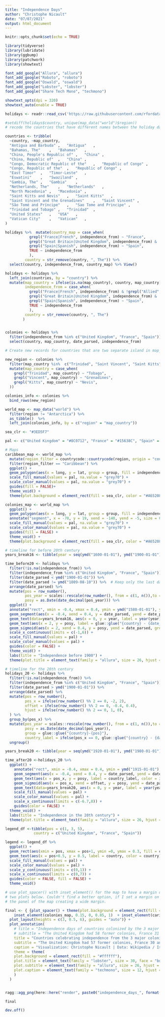 ```yaml
---
title: "Independence Days"
author: "Christophe Nicault"
date: "07/07/2021"
output: html_document
---
```


```r
knitr::opts_chunk$set(echo = TRUE)
```

```r

library(tidyverse)
library(lubridate)
library(ggbump)
library(patchwork)
library(showtext)

font_add_google("Allura", "allura")
font_add_google("Roboto", "roboto")
font_add_google("Oswald", "oswald")
font_add_google("Lobster", "lobster")
font_add_google("Share Tech Mono", "techmono")

showtext_opts(dpi = 320)
showtext_auto(enable = TRUE)

```

```r

holidays <- readr::read_csv('https://raw.githubusercontent.com/rfordatascience/tidytuesday/master/data/2021/2021-07-06/holidays.csv')

```

```r

#setdiff(holidays$country, unique(map_data("world")$region))
# recode the countries that have different names between the holiday data and the map data

countries <- tribble(
  ~country, ~map_country,
  "Antigua and Barbuda"	,	"Antigua"	,
  "Bahamas, The"	,	"Bahamas"	,
  "China, People's Republic of"	,	"China"	,
  "China, Republic of"	,	"China"	,
  "Congo, Democratic Republic of the"	,	"Republic of Congo"	,
  "Congo, Republic of the"	,	"Republic of Congo"	,
  "East Timor"	,	"Timor-Leste"	,
  "Eswatini"	,	"Swaziland"	,
  "Gambia, The"	,	"Gambia"	,
  "Netherlands, The"	,	"Netherlands"	,
  "North Macedonia"	,	"Macedonia"	,
  "Saint Kitts and Nevis"	,	"Saint Kitts"	,
  "Saint Vincent and the Grenadines"	,	"Saint Vincent"	,
  "São Tomé and Príncipe"	,	"Sao Tome and Principe"	,
  "Trinidad and Tobago"	,	"Trinidad"	,
  "United States"	,	"USA"	,
  "Vatican City"	,	"Vatican"	,
)


```

```r
holidays %>%  mutate(country_map = case_when(
           grepl("France|French", independence_from) ~ "France",
           grepl("Great Britain|United Kingdom", independence_from) & !grepl("Portugal", independence_from) ~ "United Kingdom",
           grepl("Spain|Spanish", independence_from) ~ "Spain",
           TRUE ~ independence_from
           ),
         country = str_remove(country, ", The")) %>%
  select(country, independence_from, country_map) %>% View()
```


```r

holidays <- holidays %>%
  left_join(countries, by = "country") %>%
  mutate(map_country = ifelse(is.na(map_country), country, map_country),
         independence_from = case_when(
           grepl("France|French", independence_from) & !grepl("Allied", independence_from) ~ "France",
           grepl("Great Britain|United Kingdom", independence_from) & !grepl("Portugal|Allied", independence_from) ~ "United Kingdom",
           grepl("Spain|Spanish", independence_from) ~ "Spain",
           TRUE ~ independence_from
           ),
         country = str_remove(country, ", The")
        )


colonies <- holidays %>%
  filter(independence_from %in% c("United Kingdom", "France", "Spain")) %>%
  select(country, map_country, date_parsed, independence_from)

# Create new records for countries that are two separate island in map_data

new_region <- colonies %>%
  filter(map_country %in%  c("Trinidad", "Saint Vincent", "Saint Kitts")) %>%
  mutate(map_country = case_when(
    grepl("Trinidad", map_country) ~ "Tobago",
    grepl("Vincent", map_country) ~ "Grenadines",
    grepl("Kitts", map_country) ~ "Nevis",
  ))

colonies_info <- colonies %>%
  bind_rows(new_region)

world_map <- map_data("world") %>%
  filter(region != "Antarctica") %>%
  as_tibble()  %>%
  left_join(colonies_info, by = c("region" = "map_country"))

```


```r

sea_clr <- "#3ED5F7"

pal <- c("United Kingdom" = "#8C0712", "France" = "#15638C", "Spain" = "#4D665A")

```

```r

# Maps
caribbean_map <- world_map %>%
  mutate(region_filter = countrycode::countrycode(region, origin = "country.name", destination ="region23")) %>%
  filter(region_filter == "Caribbean") %>%
  ggplot() +
  geom_polygon(aes(x = long, y = lat, group = group, fill = independence_from), color = "grey40", size = 0.1)  +
  scale_fill_manual(values = pal, na.value = "grey70") +
  scale_color_manual(values = pal, na.value = "grey70") +  
  guides(fill = FALSE)+
  theme_void() +
  theme(plot.background = element_rect(fill = sea_clr, color = "#A65208", size = 2))

colonies_map <- world_map %>%
  ggplot() +
  geom_polygon(aes(x = long, y = lat, group = group, fill = independence_from), color = "grey40", size = 0.2)  +
  annotate("segment", x = -70, y = 19, xend = -140, yend = -5, size = 0.2, color = "grey40")+
  scale_fill_manual(values = pal, na.value = "grey70") +
  scale_color_manual(values = pal, na.value = "grey70") +  
  guides(fill = FALSE) +
  theme_void() +
  theme(plot.background = element_rect(fill = sea_clr, color = "#A65208", size = 4))

```


```r

# timeline for before 20th century
years_break16 <- tibble(year = seq(ymd("1600-01-01"), ymd("1900-01-01"), "50 year"))

time_before20 <- holidays %>%
  filter(!is.na(independence_from)) %>%
  filter(independence_from %in% c("United Kingdom", "France", "Spain")) %>%
  filter(date_parsed < ymd("1900-01-01")) %>%
  filter(date_parsed != ymd("1809-08-10")) %>%  # Keep only the last date for Ecuador
  arrange(date_parsed) %>% 
  mutate(pos = row_number(),
         pos_year = scales::rescale(row_number(), from = c(1, n()),to = c(min(year(date_parsed)), max(year(date_parsed)))),
         posy = as.Date(date_decimal(pos_year))) %>% 
  ggplot() +
  annotate("rect", xmin = -0.4, xmax = 0.4, ymin = ymd("1580-01-01"), ymax = ymd("1910-01-01"), fill = "#BF6E0B")+
  geom_segment(aes(x = -0.4, xend = 0.4, y = date_parsed, yend = date_parsed), color = "#403C06") +
  geom_text(data=years_break16, aes(x = 0, y = year, label = year(year)), color = "#E3C896", family = "oswald", fontface = "bold") +
  geom_text(aes(x = 2, y = posy, label = glue::glue("{country} - {date_parsed}"), color = independence_from), hjust = 0, family = "roboto") +
  geom_sigmoid(aes(x = 2, xend = 0.4, y = posy, yend = date_parsed, group = country, color = independence_from), direction = "x", size = 0.2) +
  scale_x_continuous(limits = c(-1,6)) +
  scale_fill_manual(values = pal) +
  scale_color_manual(values = pal) +  
  guides(color = FALSE) +
  theme_void() +
  labs(title = "Independence before 1900") +
  theme(plot.title = element_text(family = "allura", size = 26, hjust = 0.5, margin = margin(20,0,0,0)))

```


```r

# timeline for the 20th century
holidays_20 <- holidays %>%
  filter(!is.na(independence_from)) %>%
  filter(independence_from %in% c("United Kingdom", "France", "Spain")) %>%
  filter(date_parsed > ymd("1900-01-01")) %>%
  arrange(date_parsed) %>%
  mutate(pos = row_number(),
         pos_x = ifelse(row_number() %% 2 == 0, -2, 2),
         offset = ifelse(row_number() %% 2 == 0, -0.4, 0.4),
         hjust = ifelse(row_number() %% 2 == 0, 1, 0),
  ) %>%
  group_by(pos_x) %>%
  mutate(pos_year = scales::rescale(row_number(), from = c(1, n()),to = c(min(year(date_parsed)), max(year(date_parsed)))),
         posy = as.Date(date_decimal(pos_year)),
         group = glue::glue("{country}-{pos}"),
         country_label = ifelse(pos_x == 0, glue::glue("{country} - {date_parsed}"), glue::glue("{date_parsed} - {country}"))) %>%
  ungroup()

years_break20 <- tibble(year = seq(ymd("1920-01-01"), ymd("1980-01-01"), "10 year"))

time_after20 <-holidays_20 %>%
  ggplot() +
    annotate("rect", xmin = -0.4, xmax = 0.4, ymin = ymd("1915-01-01"), ymax = ymd("1986-01-01"), fill = "#BF6E0B")+
    geom_segment(aes(x = -0.4, xend = 0.4, y = date_parsed, yend = date_parsed), color = "#403C06") +
    geom_text(aes(x = pos_x, y = posy, label = country_label, color = independence_from, hjust = hjust), family = "roboto") +
    geom_sigmoid(aes(x = pos_x, xend = offset, y = posy, yend = date_parsed, group = group, color = independence_from), direction = "x", size = 0.2) +
    geom_text(data=years_break20, aes(x = 0, y = year, label = year(year)), color = "#E3C896", family = "oswald", fontface = "bold") +
    scale_fill_manual(values = pal) +
    scale_color_manual(values = pal) +
    scale_x_continuous(limits = c(-6.7,8)) +
    guides(color = FALSE) +
  theme_void() +
  labs(title = "Independence in the 20th century") +
  theme(plot.title = element_text(family = "allura", size = 26, hjust = 0.8, margin = margin(20,0,0,0)))

```


```r

legend_df <-tibble(pos = c(1, 3, 5),
             country = c("United Kingdom", "France", "Spain"))

legend <- legend_df %>%
  ggplot() +
  geom_rect(aes(xmin = pos, xmax = pos+1, ymin =0, ymax = 0.3, fill = country), size = 6) +
  geom_text(aes(x = pos+0.5, y = 0.5, label = country, color = country), size = 6, hjust = 0.5, vjust = 0) +
  scale_fill_manual(values = pal) +
  scale_color_manual(values = pal) +
  scale_y_continuous(limits = c(0,1)) +
  scale_x_continuous(limits = c(0,7)) +
  guides(color = FALSE, fill = FALSE) +
  theme_void()

```


```r

# use plot_spacer() with inset_element() for the map to have a margin on both side without impacting the margin on the
# two plots below. Couldn't find a better option, if I set a margin on the map, than the panel of the plot below align to 
# the panel of the map creating a wide margin.

final <- { {plot_spacer() + theme(plot.background = element_rect(fill = "#ffffff", color = NA)) + 
    inset_element(colonies_map, 0.15, 0, 0.85, 1)  + inset_element(caribbean_map, 0.157, 0.020, 0.35, 0.4, align_to = "panel")}  / legend / {(time_before20 | time_after20) + plot_layout(width = c(1,2))} +
  plot_layout(heights = c(3, 0.5, 6), guides = "auto")} +
  plot_annotation(
    # title = "Independence days of countries colonized by the 3 major colonizers",
    # subtitle = "The United Kingdom had 58 former colonies, France 31 and Spain 22 who celebrate an independence day.",
    title = "Countries celebrating independence from the 3 major colonizers",
    subtitle = "The United Kingdom had 57 former colonies, France 30 and Spain 22 with an independence day.",
    caption = "Visualization: Christophe Nicault | Data: Wikipedia / Isabella Velasquez",
    theme = theme(
    plot.background = element_rect(fill = "#ffffff"),
    plot.title = element_text(family = "lobster", size = 30, face = "bold", hjust = 0.5, margin = margin(20,0,0,0)),
    plot.subtitle = element_text(family = "allura", size = 26, hjust = 0.5, margin = margin(10,0,0,0)),
    plot.caption = element_text(family = "techmono", size = 12, hjust = 0.98, margin = margin(5,0,5,0))
    )
  )


ragg::agg_png(here::here("render", paste0("independence_days_", format(Sys.time(), "%Y%m%d_%H%M%S"), ".png")), res = 320, width = 12, height = 16, units = "in")

final

dev.off()

```

